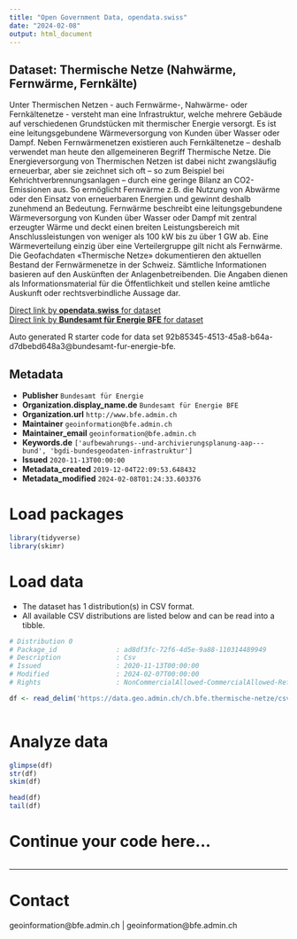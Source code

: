 ```yaml
---
title: "Open Government Data, opendata.swiss"
date: "2024-02-08"
output: html_document
---
```


## Dataset: Thermische Netze (Nahwärme, Fernwärme, Fernkälte)

Unter Thermischen Netzen - auch Fernwärme-, Nahwärme- oder Fernkältenetze - versteht man eine Infrastruktur, welche mehrere Gebäude auf verschiedenen Grundstücken mit thermischer Energie versorgt. Es ist eine leitungsgebundene Wärmeversorgung von Kunden über Wasser oder Dampf. Neben Fernwärmenetzen existieren auch Fernkältenetze – deshalb verwendet man heute den allgemeineren Begriff Thermische Netze. Die Energieversorgung von Thermischen Netzen ist dabei nicht zwangsläufig erneuerbar, aber sie zeichnet sich oft – so zum Beispiel bei Kehrichtverbrennungsanlagen – durch eine geringe Bilanz an CO2-Emissionen aus. So ermöglicht Fernwärme z.B. die Nutzung von Abwärme oder den Einsatz von erneuerbaren Energien und gewinnt deshalb zunehmend an Bedeutung. Fernwärme beschreibt eine leitungsgebundene Wärmeversorgung von Kunden über Wasser oder Dampf mit zentral erzeugter Wärme und deckt einen breiten Leistungsbereich mit Anschlussleistungen von weniger als 100 kW bis zu über 1 GW ab. Eine Wärmeverteilung einzig über eine Verteilergruppe gilt nicht als Fernwärme. Die Geofachdaten «Thermische Netze» dokumentieren den aktuellen Bestand der Fernwärmenetze in der Schweiz. Sämtliche Informationen basieren auf den Auskünften der Anlagenbetreibenden. Die Angaben dienen als Informationsmaterial für die Öffentlichkeit und stellen keine amtliche Auskunft oder rechtsverbindliche Aussage dar.

[Direct link by **opendata.swiss** for dataset](https://opendata.swiss/de/dataset/thermische-netze-nahwarme-fernwarme-fernkalte)<br>
[Direct link by **Bundesamt für Energie BFE** for dataset](https://www.bfe.admin.ch/thermische-netze)

Auto generated R starter code for data set 92b85345-4513-45a8-b64a-d7dbebd648a3@bundesamt-fur-energie-bfe.

## Metadata

- **Publisher** `Bundesamt für Energie`
- **Organization.display_name.de** `Bundesamt für Energie BFE`
- **Organization.url** `http://www.bfe.admin.ch`
- **Maintainer** `geoinformation@bfe.admin.ch`
- **Maintainer_email** `geoinformation@bfe.admin.ch`
- **Keywords.de** `['aufbewahrungs--und-archivierungsplanung-aap---bund', 'bgdi-bundesgeodaten-infrastruktur']`
- **Issued** `2020-11-13T00:00:00`
- **Metadata_created** `2019-12-04T22:09:53.648432`
- **Metadata_modified** `2024-02-08T01:24:33.603376`


# Load packages

```r

library(tidyverse)
library(skimr)

```

# Load data

-   The dataset has 1 distribution(s) in CSV format.
-   All available CSV distributions are listed below and can be read into a tibble.

```r

# Distribution 0
# Package_id               : ad8df3fc-72f6-4d5e-9a88-110314489949
# Description              : Csv
# Issued                   : 2020-11-13T00:00:00
# Modified                 : 2024-02-07T00:00:00
# Rights                   : NonCommercialAllowed-CommercialAllowed-ReferenceRequired

df <- read_delim('https://data.geo.admin.ch/ch.bfe.thermische-netze/csv/2056/ch.bfe.thermische-netze.zip')



```

# Analyze data

```r

glimpse(df)
str(df)
skim(df)

head(df)
tail(df)

```

# Continue your code here...

```r

```

------------------------------------------------------------------------

# Contact

geoinformation@bfe.admin.ch | geoinformation@bfe.admin.ch
